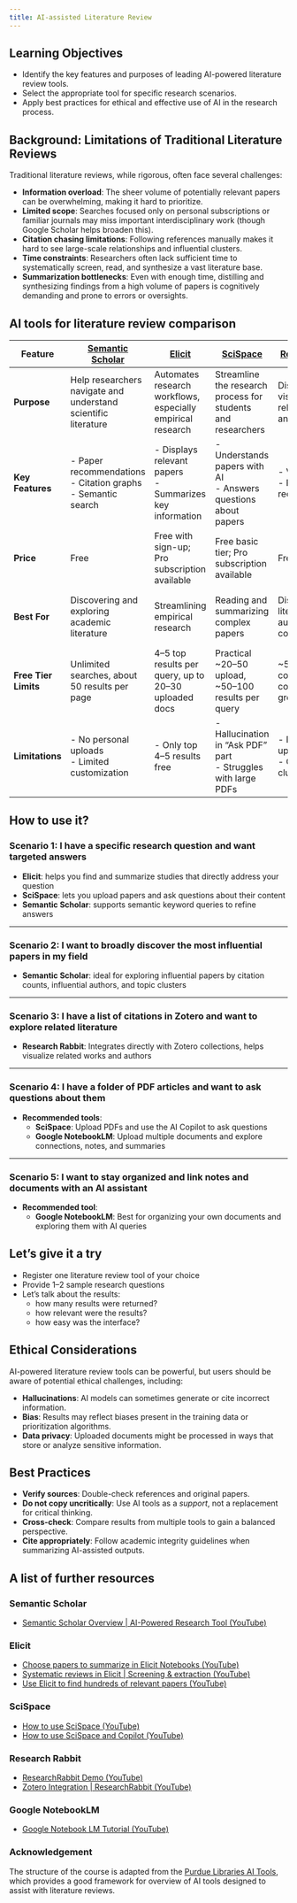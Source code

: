 ```yaml
---
title: AI-assisted Literature Review
---
```


:::{.callout-tip}
## Learning Objectives

- Identify the key features and purposes of leading AI-powered literature review tools.
- Select the appropriate tool for specific research scenarios.
- Apply best practices for ethical and effective use of AI in the research process.
:::

## Background: Limitations of Traditional Literature Reviews

Traditional literature reviews, while rigorous, often face several challenges:

- **Information overload**: The sheer volume of potentially relevant papers can be overwhelming, making it hard to prioritize.  
- **Limited scope**: Searches focused only on personal subscriptions or familiar journals may miss important interdisciplinary work (though Google Scholar helps broaden this).  
- **Citation chasing limitations**: Following references manually makes it hard to see large-scale relationships and influential clusters.  
- **Time constraints**: Researchers often lack sufficient time to systematically screen, read, and synthesize a vast literature base.  
- **Summarization bottlenecks**: Even with enough time, distilling and synthesizing findings from a high volume of papers is cognitively demanding and prone to errors or oversights.


## AI tools for literature review comparison
::: {.table-sm style="font-size: 0.75em;"}

| **Feature** | **[Semantic Scholar](https://www.semanticscholar.org/)** | **[Elicit](https://elicit.com/)** | **[SciSpace](https://typeset.io/)** | **[Research Rabbit](https://www.researchrabbit.ai/)** | **[Google NotebookLM](https://notebooklm.google/)** |
|------------|--------------|----------------|--------------|-----------------|---------------|
| **Purpose** | Help researchers navigate and understand scientific literature | Automates research workflows, especially empirical research | Streamline the research process for students and researchers | Discovers and visualizes relevant literature and authors | Organize, explore, and summarize personal documents using AI |
| **Key Features** | - Paper recommendations  <br> - Citation graphs  <br> - Semantic search | - Displays relevant papers  <br> - Summarizes key information | - Understands papers with AI  <br> - Answers questions about papers | - Visualizations  <br> - Personalized recommendations | - Summarizes and organizes notes  <br> - Connects ideas across documents |
| **Price** | Free | Free with sign-up; Pro subscription available | Free basic tier; Pro subscription available | Free | Free (experimental beta) |
| **Best For** | Discovering and exploring academic literature | Streamlining empirical research | Reading and summarizing complex papers | Discovering literature and author connections | Organizing and exploring research ideas with AI assistance |
| **Free Tier Limits** | Unlimited searches, about 50 results per page | 4–5 top results per query, up to 20–30 uploaded docs | Practical ~20–50 upload, ~50–100 results per query | ~50 results per collection, collections can grow to hundreds | Up to 20–30 personal documents per notebook |
| **Limitations** | - No personal uploads  <br> - Limited customization | - Only top 4–5 results free  <br> | - Hallucination in "Ask PDF" part  <br> - Struggles with large PDFs | - No PDF uploads  <br> - Graphs can be cluttered | - No external literature search  <br> - Early stage beta |
:::
## How to use it?

### Scenario 1: I have a specific research question and want targeted answers

  - **Elicit**: helps you find and summarize studies that directly address your question  
  - **SciSpace**: lets you upload papers and ask questions about their content  
  - **Semantic Scholar**: supports semantic keyword queries to refine answers  

---

### Scenario 2: I want to broadly discover the most influential papers in my field

  - **Semantic Scholar**: ideal for exploring influential papers by citation counts, influential authors, and topic clusters  

---

### Scenario 3: I have a list of citations in Zotero and want to explore related literature

  - **Research Rabbit**: Integrates directly with Zotero collections, helps visualize related works and authors  

---

### Scenario 4: I have a folder of PDF articles and want to ask questions about them

- **Recommended tools**:  
  - **SciSpace**: Upload PDFs and use the AI Copilot to ask questions  
  - **Google NotebookLM**: Upload multiple documents and explore connections, notes, and summaries  

---

### Scenario 5: I want to stay organized and link notes and documents with an AI assistant

- **Recommended tool**:  
  - **Google NotebookLM**: Best for organizing your own documents and exploring them with AI queries  


## Let's give it a try
::: {.callout-exercise}
 - Register one literature review tool of your choice
 - Provide 1–2 sample research questions
 - Let's talk about the results:
   - how many results were returned?
   - how relevant were the results?
   - how easy was the interface?
:::

::: {.callout-warning}
## Ethical Considerations

AI-powered literature review tools can be powerful, but users should be aware of potential ethical challenges, including:

- **Hallucinations**: AI models can sometimes generate or cite incorrect information.
- **Bias**: Results may reflect biases present in the training data or prioritization algorithms.
- **Data privacy**: Uploaded documents might be processed in ways that store or analyze sensitive information.
:::

::: {.callout-note}
## Best Practices

- **Verify sources**: Double-check references and original papers.
- **Do not copy uncritically**: Use AI tools as a *support*, not a replacement for critical thinking.
- **Cross-check**: Compare results from multiple tools to gain a balanced perspective.
- **Cite appropriately**: Follow academic integrity guidelines when summarizing AI-assisted outputs.
:::

## A list of further resources

### Semantic Scholar

- [Semantic Scholar Overview | AI-Powered Research Tool (YouTube)](https://www.youtube.com/watch?v=U25ZhuokyG4)


### Elicit

- [Choose papers to summarize in Elicit Notebooks (YouTube)](https://www.youtube.com/watch?v=7WkjpblrrQw)
- [Systematic reviews in Elicit | Screening & extraction (YouTube)](https://www.youtube.com/watch?v=6C6wJfvvPlw)
- [Use Elicit to find hundreds of relevant papers (YouTube)](https://www.youtube.com/watch?v=kI6wG46ua2E)


### SciSpace

- [How to use SciSpace (YouTube)](https://www.youtube.com/watch?v=gk7O2o_6CY4)
- [How to use SciSpace and Copilot (YouTube)](https://www.youtube.com/watch?v=TV1tfPzQGfU)


### Research Rabbit

- [ResearchRabbit Demo (YouTube)](https://www.youtube.com/watch?v=16eOHCbi9fI&t=112s)
- [Zotero Integration | ResearchRabbit (YouTube)](https://www.youtube.com/watch?v=eM7h4lol2lY&t=67s)

### Google NotebookLM

- [Google Notebook LM Tutorial (YouTube)](https://www.youtube.com/watch?v=UG0DP6nVnrc)


### Acknowledgement
The structure of the course is adapted from the [Purdue Libraries AI Tools](https://guides.lib.purdue.edu/c.php?g=1371380&p=10592801), which provides a good framework for overview of AI tools designed to assist with literature reviews.
